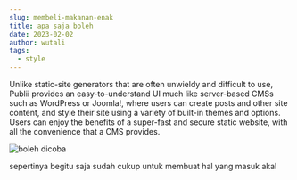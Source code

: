 ```yaml
---
slug: membeli-makanan-enak
title: apa saja boleh
date: 2023-02-02
author: wutali
tags:
  - style
---
```

Unlike static-site generators that are often unwieldy and difficult to use, Publii provides an easy-to-understand UI much like server-based CMSs such as WordPress or Joomla!, where users can create posts and other site content, and style their site using a variety of built-in themes and options. Users can enjoy the benefits of a super-fast and secure static website, with all the convenience that a CMS provides.



![boleh dicoba](https://camo.githubusercontent.com/8dac15e85791eadda9724d40cdaf7065bb2bbacd5a30466f0d517a830cdc2333/68747470733a2f2f6765747075626c69692e636f6d2f6173736574732f7376672f7075626c69692d636d732e737667 "oke")



sepertinya begitu saja sudah cukup untuk membuat hal yang masuk akal